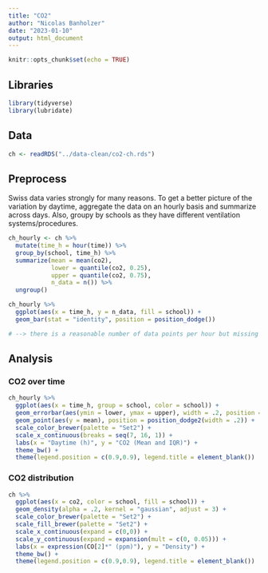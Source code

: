 ```yaml
---
title: "CO2"
author: "Nicolas Banholzer"
date: "2023-01-10"
output: html_document
---
```


```r
knitr::opts_chunk$set(echo = TRUE)
```

## Libraries

```r
library(tidyverse)
library(lubridate)
```


## Data

```r
ch <- readRDS("../data-clean/co2-ch.rds")
```

## Preprocess

Swiss data varies strongly for many reasons. 
To get a better picture of the variation by daytime, aggregate the data
on an hourly basis and summarize across days.
Also, groupy by schools as they have different ventilation systems/procedures.

```r
ch_hourly <- ch %>%
  mutate(time_h = hour(time)) %>%
  group_by(school, time_h) %>%
  summarize(mean = mean(co2),
            lower = quantile(co2, 0.25),
            upper = quantile(co2, 0.75),
            n_data = n()) %>%
  ungroup()

ch_hourly %>%
  ggplot(aes(x = time_h, y = n_data, fill = school)) +
  geom_bar(stat = "identity", position = position_dodge())

# --> there is a reasonable number of data points per hour but missing data at hour 12 for school 2 (no lessons)
```

## Analysis

### CO2 over time

```r
ch_hourly %>%
  ggplot(aes(x = time_h, group = school, color = school)) +
  geom_errorbar(aes(ymin = lower, ymax = upper), width = .2, position = position_dodge2(width = .2)) +
  geom_point(aes(y = mean), position = position_dodge2(width = .2)) +
  scale_color_brewer(palette = "Set2") +
  scale_x_continuous(breaks = seq(7, 16, 1)) +
  labs(x = "Daytime (h)", y = "CO2 (Mean and IQR)") +
  theme_bw() +
  theme(legend.position = c(0.9,0.9), legend.title = element_blank())
```

### CO2 distribution

```r
ch %>%
  ggplot(aes(x = co2, color = school, fill = school)) +
  geom_density(alpha = .2, kernel = "gaussian", adjust = 3) +
  scale_color_brewer(palette = "Set2") +
  scale_fill_brewer(palette = "Set2") +
  scale_x_continuous(expand = c(0,0)) +
  scale_y_continuous(expand = expansion(mult = c(0, 0.05))) +
  labs(x = expression(CO[2]*" (ppm)"), y = "Density") +
  theme_bw() +
  theme(legend.position = c(0.9,0.9), legend.title = element_blank())
```

